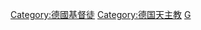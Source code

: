 {{Commonscat|Roman Catholics from Germany}}

[[Category:德國基督徒|Category:德國基督徒]]
[[Category:德国天主教|Category:德国天主教]]
[[Category:各國天主教徒|G]]